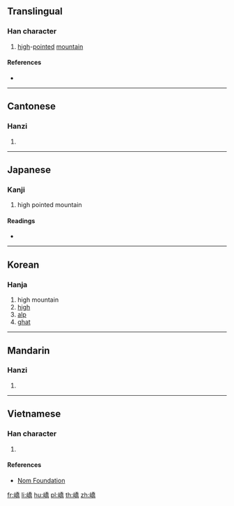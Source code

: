 {{also|峤}}
==Translingual==

===Han character===
{{Han char|rn=46|rad=山|as=12|sn=15|four=22727|canj=UHKB|ids=⿰山喬}}

# [[high]]-[[pointed]] [[mountain]]

====References====
* {{Han ref|kx=0320.080|dkj=08488|dj=0620.120|hdz=10797.190|uh=5DA0|ud=23968|bh=E569|bd=58729}}

----

==Cantonese==

===Hanzi===
{{yue-hanzi|jyut=[[giu6]], [[kiu4]]|y=giu6, kiu4|sim=峤}}

# {{defn|lang=yue|sort=山12}}

----

==Japanese==

===Kanji===
{{ja-kanji|grade=|rs=山12}}

# high pointed mountain

====Readings====
* {{ja-readings|on=[[きょう]] (kyō), [[ぎょう]] (gyō)|kun=}}

----

==Korean==

===Hanja===
{{ko-hanja|hangeul=교|rv=gyo|mr=kyo}}

# high mountain
# [[high]]
# [[alp]]
# [[ghat]]

----

==Mandarin==

===Hanzi===
{{cmn-hanzi|sim=峤|pin=[[jiào]] ([[jiao4]])|wg=chiao<sup>4</sup>}}

# {{defn|lang=cmn|sort=山12}}

----

==Vietnamese==

===Han character===
{{vi-readings|rs=山12|hanviet=kiểu}}

# {{defn|lang=vi|sort=山12}}

====References====
* [http://nomfoundation.org/common/nom_details.php?codepoint=5da0 Nom Foundation]

[[fr:嶠]]
[[li:嶠]]
[[hu:嶠]]
[[pl:嶠]]
[[th:嶠]]
[[zh:嶠]]